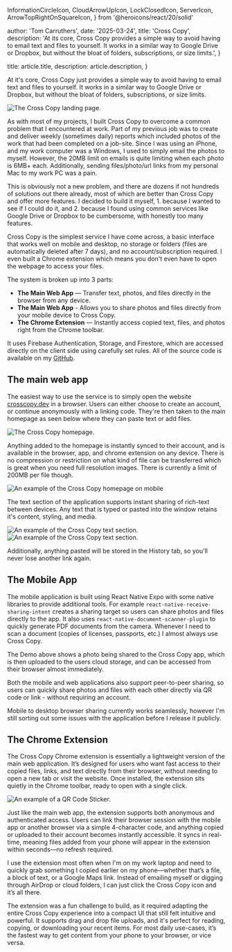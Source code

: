 
  InformationCircleIcon,
  CloudArrowUpIcon,
  LockClosedIcon,
  ServerIcon,
  ArrowTopRightOnSquareIcon,
} from '@heroicons/react/20/solid'

  author: 'Tom Carruthers',
  date: '2025-03-24',
  title: 'Cross Copy',
  description:
    'At its core, Cross Copy provides a simple way to avoid having to email text and files to yourself. It works in a similar way to Google Drive or Dropbox, but without the bloat of folders, subscriptions, or size limits.',
}

  title: article.title,
  description: article.description,
}


At it's core, Cross Copy just provides a simple way to avoid having
to email text and files to yourself. It works in a similar way to
Google Drive or Dropbox, but without the bloat of folders,
subscriptions, or size limits.

<Image src={hero} alt="The Cross Copy landing page." />

As with most of my projects, I built Cross Copy to overcome a
common problem that I encountered at work. Part of my previous job
was to create and deliver weekly (sometimes daily) reports which
included photos of the work that had been completed on a job-site.
Since I was using an iPhone, and my work computer was a Windows, I
used to simply email the photos to myself. However, the 20MB limit
on emails is quite limiting when each photo is 6MB+ each.
Additionally, sending files/photo/url links from my personal Mac
to my work PC was a pain.

This is obviously not a new problem, and there are dozens if not
hundreds of solutions out there already, most of which are better
than Cross Copy and offer more features. I decided to build it
myself, 1. because I wanted to see if I could do it, and 2.
because I found using common services like Google Drive or Dropbox
to be cumbersome, with honestly too many features.

Cross Copy is the simplest service I have come across, a basic
interface that works well on mobile and desktop, no storage or
folders (files are automatically deleted after 7 days), and no
account/subscription required. I even built a Chrome extension
which means you don't even have to open the webpage to access your
files.

The system is broken up into 3 parts:

<ul className="mt-6 space-y-6">
  <li className="flex items-center gap-3">
    <CloudArrowUpIcon className="h-7 w-7 text-indigo-600" aria-hidden="true" />
    <span>
      <strong className="font-semibold">The Main Web App</strong> — Transfer
      text, photos, and files directly in the browser from any device.
    </span>
  </li>
  <li className="flex items-center gap-4">
    <CloudArrowUpIcon className="h-7 w-7 text-indigo-600" aria-hidden="true" />
    <span>
      <strong className="font-semibold">The Main Web App</strong> - Allows you
      to share photos and files directly from your mobile device to Cross Copy.
    </span>
  </li>
  <li className="flex items-center gap-4">
    <ServerIcon className="h-7 w-7 text-indigo-600" aria-hidden="true" />
    <span>
      <strong className="font-semibold">The Chrome Extension</strong> —
      Instantly access copied text, files, and photos right from the Chrome
      toolbar.
    </span>
  </li>
</ul>

It uses Firebase Authentication, Storage, and Firestore, which are
accessed directly on the client side using carefully set rules.
All of the source code is available on my <a href="https://github.com/Cedarche/CrossCopy" target="_blank">GitHub</a>.

## The main web app

The easiest way to use the service is to simply open the website <a href="https://crosscopy.dev/" target="_blank">crosscopy.dev</a> in a browser. Users can either choose to create an account, or continue anonymously with a linking code. They're then taken to the main homepage as seen below where they can paste text or add files.

<Image src={dashboard_example} alt="The Cross Copy homepage." />

Anything added to the homepage is instantly synced to their account, and is available in the browser, app, and chrome extension on any device. There is no compression or restriction on what kind of file can be transferred which is great when you need full resolution images. There is currently a limit of 200MB per file though.

<div className="flex flex-col items-center justify-center">
  <Image
    src={mobile_example}
    alt="An example of the Cross Copy homepage on mobile"
    className="h-[600px] w-auto"
  />
</div>

The text section of the application supports instant sharing of rich-text
between devices. Any text that is typed or pasted into the window retains
it's content, styling, and media.

<div className="flex flex-row items-center justify-center gap-x-4">
  <Image
    src={text_example}
    alt="An example of the Cross Copy text section."
    className="h-[500px] w-auto rounded-sm"
  />
  <Image
    src={history_example}
    alt="An example of the Cross Copy text section."
    className="h-[500px] w-auto rounded-sm"
  />
</div>

Additionally, anything pasted will be stored in the History tab, so you'll 
never lose another link again.

## The Mobile App

The mobile application is built using React Native Expo with some native
libraries to provide additional tools. For example <code>react-native-receive-sharing-intent</code> creates a sharing target so users can share
photos and files directly to the app. It also uses
<code>react-native-document-scanner-plugin</code> to quickly generate
PDF documents from the camera. Whenever I need to scan a document
(copies of licenses, passports, etc.) I almost always use Cross Copy.

<div className="flex flex-col items-center justify-center">
  <VideoPlayer src="/CC_App_Example.mp4" />
</div>

The Demo above shows a photo being shared to the Cross Copy app, which
is then uploaded to the users cloud storage, and can be accessed from
their browser almost immediately. 

Both the mobile and web applications also support peer-to-peer sharing, 
so users can quickly share photos and files with each other directly via
QR code or link - without requiring an account. 

Mobile to desktop browser sharing currently works seamlessly, however 
I'm still sorting out some issues with the application before I release 
it publicly.

## The Chrome Extension

The Cross Copy Chrome extension is essentially a lightweight version 
of the main web application. It’s designed for users who want fast access 
to their copied files, links, and text directly from their browser, 
without needing to open a new tab or visit the website. Once installed, 
the extension sits quietly in the Chrome toolbar, ready to open with a 
single click.

<div className="flex flex-col justify-center items-center">
  <Image
    src={example_spot}
    alt="An example of a QR Code Sticker."
    className="h-auto w-[300px] border border-zinc-100"
  />
</div>

Just like the main web app, the extension supports both anonymous and 
authenticated access. Users can link their browser session with the 
mobile app or another browser via a simple 4-character code, and 
anything copied or uploaded to their account becomes instantly 
accessible. It syncs in real-time, meaning files added from your 
phone will appear in the extension within seconds—no refresh required.

I use the extension most often when I'm on my work laptop and need 
to quickly grab something I copied earlier on my phone—whether that’s 
a file, a block of text, or a Google Maps link. Instead of emailing 
myself or digging through AirDrop or cloud folders, I can just click 
the Cross Copy icon and it’s all there.

The extension was a fun challenge to build, as it required adapting 
the entire Cross Copy experience into a compact UI that still felt 
intuitive and powerful. It supports drag and drop file uploads, and 
it's perfect for reading, copying, or downloading your recent items. 
For most daily use-cases, it’s the fastest way to get content from 
your phone to your browser, or vice versa. 

